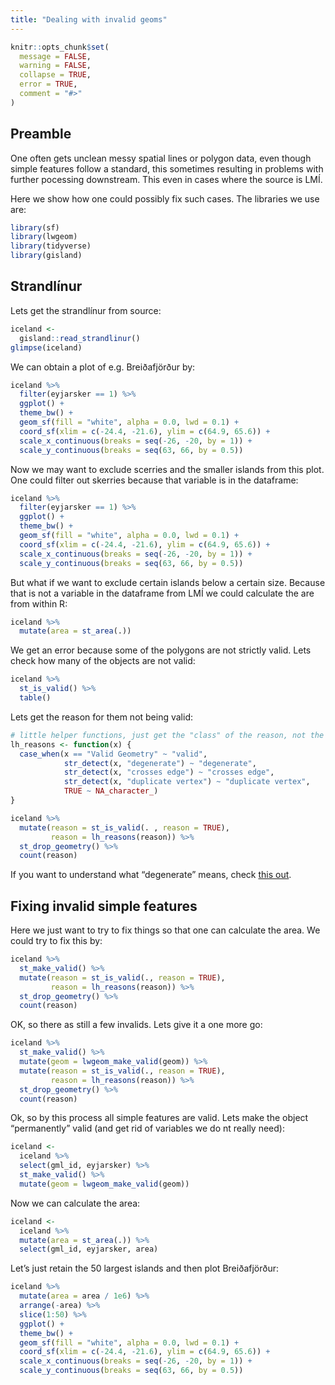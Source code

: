 ```yaml
---
title: "Dealing with invalid geoms"
---
```


```r
knitr::opts_chunk$set(
  message = FALSE, 
  warning = FALSE,
  collapse = TRUE,
  error = TRUE,
  comment = "#>"
)
```

## Preamble

One often gets unclean messy spatial lines or polygon data, even though simple features follow a standard, this sometimes resulting in problems with further pocessing downstream. This even in cases where the source is LMÍ.

Here we show how one could possibly fix such cases. The libraries we use are:

```r
library(sf)
library(lwgeom)
library(tidyverse)
library(gisland)
```

## Strandlínur

Lets get the strandlínur from source:

```r
iceland <- 
  gisland::read_strandlinur()
glimpse(iceland)
```

We can obtain a plot of e.g. Breiðafjörður by:

```r
iceland %>% 
  filter(eyjarsker == 1) %>% 
  ggplot() +
  theme_bw() +
  geom_sf(fill = "white", alpha = 0.0, lwd = 0.1) +
  coord_sf(xlim = c(-24.4, -21.6), ylim = c(64.9, 65.6)) +
  scale_x_continuous(breaks = seq(-26, -20, by = 1)) +
  scale_y_continuous(breaks = seq(63, 66, by = 0.5))
```

Now we may want to exclude scerries and the smaller islands from this plot. One could filter out skerries because that variable is in the dataframe:

```r
iceland %>% 
  filter(eyjarsker == 1) %>% 
  ggplot() +
  theme_bw() +
  geom_sf(fill = "white", alpha = 0.0, lwd = 0.1) +
  coord_sf(xlim = c(-24.4, -21.6), ylim = c(64.9, 65.6)) +
  scale_x_continuous(breaks = seq(-26, -20, by = 1)) +
  scale_y_continuous(breaks = seq(63, 66, by = 0.5))
```

But what if we want to exclude certain islands below a certain size. Because that is not a variable in the dataframe from LMÍ we could calculate the are from within R:

```r
iceland %>% 
  mutate(area = st_area(.))
```

We get an error because some of the polygons are not strictly valid. Lets check how many of the objects are not valid:

```r
iceland %>% 
  st_is_valid() %>% 
  table()
```

Lets get the reason for them not being valid:

```r
# little helper functions, just get the "class" of the reason, not the details
lh_reasons <- function(x) {
  case_when(x == "Valid Geometry" ~ "valid",
            str_detect(x, "degenerate") ~ "degenerate",
            str_detect(x, "crosses edge") ~ "crosses edge",
            str_detect(x, "duplicate vertex") ~ "duplicate vertex",
            TRUE ~ NA_character_)
}

iceland %>% 
  mutate(reason = st_is_valid(. , reason = TRUE),
         reason = lh_reasons(reason)) %>% 
  st_drop_geometry() %>% 
  count(reason)
```

If you want to understand what "degenerate" means, check [this out](https://cs.stackexchange.com/questions/12521/what-are-degenerate-polygons).

## Fixing invalid simple features

Here we just want to try to fix things so that one can calculate the area. We could try to fix this by:

```r
iceland %>% 
  st_make_valid() %>% 
  mutate(reason = st_is_valid(., reason = TRUE),
         reason = lh_reasons(reason)) %>% 
  st_drop_geometry() %>% 
  count(reason)
```

OK, so there as still a few invalids. Lets give it a one more go:

```r
iceland %>% 
  st_make_valid() %>% 
  mutate(geom = lwgeom_make_valid(geom)) %>% 
  mutate(reason = st_is_valid(., reason = TRUE),
         reason = lh_reasons(reason)) %>% 
  st_drop_geometry() %>% 
  count(reason)
```

Ok, so by this process all simple features are valid. Lets make the object "permanently" valid (and get rid of variables we do nt really need):

```r
iceland <- 
  iceland %>% 
  select(gml_id, eyjarsker) %>% 
  st_make_valid() %>% 
  mutate(geom = lwgeom_make_valid(geom))
```

Now we can calculate the area:

```r
iceland <- 
  iceland %>% 
  mutate(area = st_area(.)) %>% 
  select(gml_id, eyjarsker, area)
```

Let's just retain the 50 largest islands and then plot Breiðafjörður:

```r
iceland %>% 
  mutate(area = area / 1e6) %>% 
  arrange(-area) %>% 
  slice(1:50) %>% 
  ggplot() +
  theme_bw() +
  geom_sf(fill = "white", alpha = 0.0, lwd = 0.1) +
  coord_sf(xlim = c(-24.4, -21.6), ylim = c(64.9, 65.6)) +
  scale_x_continuous(breaks = seq(-26, -20, by = 1)) +
  scale_y_continuous(breaks = seq(63, 66, by = 0.5))
```

